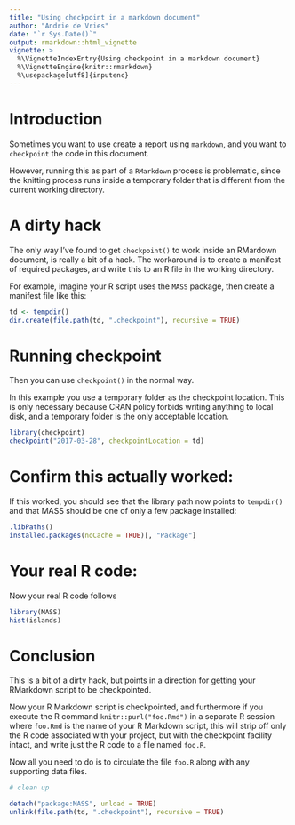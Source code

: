 ```yaml
---
title: "Using checkpoint in a markdown document"
author: "Andrie de Vries"
date: "`r Sys.Date()`"
output: rmarkdown::html_vignette
vignette: >
  %\VignetteIndexEntry{Using checkpoint in a markdown document}
  %\VignetteEngine{knitr::rmarkdown}
  %\usepackage[utf8]{inputenc}
---
```


# Introduction

Sometimes you want to use create a report using `markdown`, and you want to `checkpoint` the code in this document.

However, running this as part of a `RMarkdown` process is problematic, since the knitting process runs inside a temporary folder that is different from the current working directory.

# A dirty hack

The only way I've found to get `checkpoint()` to work inside an RMardown document, is really a bit of a hack. The workaround is to create a manifest of required packages, and write this to an R file in the working directory.

For example, imagine your R script uses the `MASS` package, then create a manifest file like this:

```r
td <- tempdir()
dir.create(file.path(td, ".checkpoint"), recursive = TRUE)
```


# Running checkpoint

Then you can use `checkpoint()` in the normal way.

In this example you use a temporary folder as the checkpoint location. This is only necessary because CRAN policy forbids writing anything to local disk, and a temporary folder is the only acceptable location.

```r
library(checkpoint)
checkpoint("2017-03-28", checkpointLocation = td)
```

# Confirm this actually worked:

If this worked, you should see that the library path now points to `tempdir()` and that MASS should be one of only a few package installed:

```r
.libPaths()
installed.packages(noCache = TRUE)[, "Package"]
```

# Your real R code:

Now your real R code follows

```r
library(MASS)
hist(islands)
```

# Conclusion

This is a bit of a dirty hack, but points in a direction for getting your RMarkdown script to be checkpointed.

Now your R Markdown script is checkpointed, and furthermore if you execute the R command `knitr::purl("foo.Rmd")` in a separate R session where `foo.Rmd` is the name of your R Markdown script, this will strip off only the R code associated with your project, but with the checkpoint facility intact, and write just the R code to a file named `foo.R`.

Now all you need to do is to circulate the file `foo.R` along with any supporting data files.

```r
# clean up

detach("package:MASS", unload = TRUE)
unlink(file.path(td, ".checkpoint"), recursive = TRUE)
```